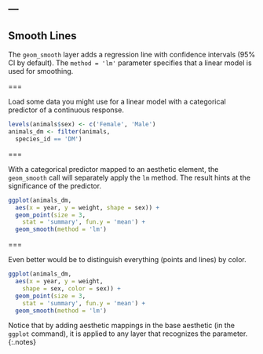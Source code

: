 ---
---

## Smooth Lines

The `geom_smooth` layer adds a regression line with confidence intervals (95% CI by default). The `method = 'lm'` parameter specifies that a linear model is used for smoothing.

===

Load some data you might use for a linear model with a categorical predictor of
a continuous response.

```r
levels(animals$sex) <- c('Female', 'Male')
animals_dm <- filter(animals,
  species_id == 'DM')
```

===

With a categorical predictor mapped to an aesthetic element, the `geom_smooth`
call will separately apply the `lm` method. The result hints at the significance
of the predictor.

```r
ggplot(animals_dm,
  aes(x = year, y = weight, shape = sex)) + 
  geom_point(size = 3,
    stat = 'summary', fun.y = 'mean') +
  geom_smooth(method = 'lm')
```

===

Even better would be to distinguish everything (points and lines) by color.

```r
ggplot(animals_dm,
  aes(x = year, y = weight,
    shape = sex, color = sex)) + 
  geom_point(size = 3,
    stat = 'summary', fun.y = 'mean') +
  geom_smooth(method = 'lm')
```

Notice that by adding aesthetic mappings in the base aesthetic (in the `ggplot`
command), it is applied to any layer that recognizes the parameter.
{:.notes}
